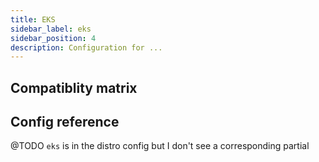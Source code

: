 ```yaml
---
title: EKS
sidebar_label: eks
sidebar_position: 4
description: Configuration for ...
---
```






## Compatiblity matrix

<EKSCompat/>

## Config reference

@TODO `eks` is in the distro config but I don't see a corresponding partial